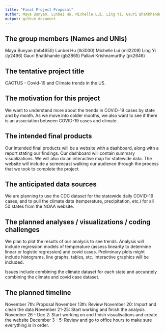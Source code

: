 ```yaml
---
title: "Final Project Proposal"
author: Maya Bunyan, Lunbei Hu, Michelle Lui, Ling Yi, Gauri Bhatkhande, Pallavi Krishnamurthy
output: github_document
---
```


## The group members (Names and UNIs)

Maya Bunyan (mb4650)
Lunbei Hu (lh3000)
Michelle Lui (mll2209)
Ling Yi (ly2496)
Gauri Bhatkhande (gb2865)
Pallavi Krishnamurthy (pk2646)

## The tentative project title

CACTUS - Covid-19 and Climate trends in the US. 

## The motivation for this project

We want to understand more about the trends in COVID-19 cases by state and by month. As we move into colder months, we also want to see if there is an association between COVID-19 cases and climate.

## The intended final products

Our intended final products will be a website with a dashboard, along with a report stating our findings. Our dashboard will contain summary visualizations. We will also do an interactive map for statewide data. The website will include a screencast walking our audience through the process that we took to complete the project. 

## The anticipated data sources

We are planning to use the CDC dataset for the statewide daily COVID-19 cases, and to pull the climate data (temperature, precipitation, etc.) for all 50 states from the NOAA website.

## The planned analyses / visualizations / coding challenges

We plan to plot the results of our analysis to see trends. Analysis will include regression models of temperature (assess linearity to determine linear or logistic regression) and covid cases. Preliminary plots might include histograms, line graphs, tables, etc. Interactive graphics will be included. 

Issues include combining the climate dataset for each state and accurately combining the climate and covid case dataset. 

## The planned timeline

November 7th: Proposal 
November 13th: Review
November 20: Import and clean the data
November 21-25: Start working and finish the analysis
November 26 - Dec 2: Start working on and finish visualisations and create the website
December 3 - 5: Review and go to office hours to make sure everything is in order.

